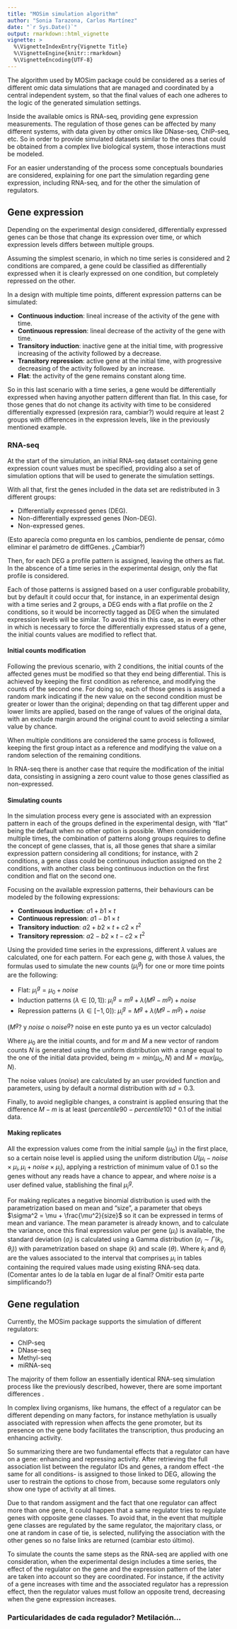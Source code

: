 ```yaml
---
title: "MOSim simulation algorithm"
author: "Sonia Tarazona, Carlos Martínez"
date: "`r Sys.Date()`"
output: rmarkdown::html_vignette
vignette: >
  %\VignetteIndexEntry{Vignette Title}
  %\VignetteEngine{knitr::rmarkdown}
  %\VignetteEncoding{UTF-8}
---
```


The algorithm used by MOSim package could be considered as a series of different omic data simulations that are managed and coordinated by a central independent system, so that the final values of each one adheres to the logic of the generated simulation settings.

Inside the available omics is RNA-seq, providing gene expression measurements. The regulation of those genes can be affected by many different systems, with data given by other omics like DNase-seq, ChIP-seq, etc. So in order to provide simulated datasets similar to the ones that could be obtained from a complex live biological system, those interactions must be modeled.

For an easier understanding of the process some conceptuals boundaries are considered, explaining for one part the simulation regarding gene expression, including RNA-seq, and for the other the simulation of regulators.

## Gene expression

Depending on the experimental design considered, differentially expressed genes can be those that change its expression over time, or which expression levels differs between multiple groups.

Assuming the simplest scenario, in which no time series is considered and 2 conditions are compared, a gene could be classified as differentially expressed when it is clearly expressed on one condition, but completely repressed on the other.

In a design with multiple time points, different expression patterns can be simulated:

- __Continuous induction__: lineal increase of the activity of the gene with time.
- __Continuous repression__: lineal decrease of the activity of the gene with time.
- __Transitory induction__: inactive gene at the initial time, with progressive increasing of the activity followed by a decrease.
- __Transitory repression__: active gene at the initial time, with progressive decreasing of the activity followed by an increase.
- __Flat__: the activity of the gene remains constant along time.

So in this last scenario with a time series, a gene would be differentially expressed when having anyother pattern different than flat. In this case, for those genes that do not change its activity with time to be considered differentially expressed (expresión rara, cambiar?) would require at least 2 groups with differences in the expression levels, like in the previously mentioned example.

### RNA-seq

At the start of the simulation, an initial RNA-seq dataset containing gene expression count values must be specified, providing also a set of simulation options that will be used to generate the simulation settings.

With all that, first the genes included in the data set are redistributed in 3 different groups:

- Differentially expressed genes (DEG).
- Non-differentially expressed genes (Non-DEG).
- Non-expressed genes.

(Esto aparecía como pregunta en los cambios, pendiente de pensar, cómo eliminar el parámetro de diffGenes. ¿Cambiar?)

Then, for each DEG a profile pattern is assigned, leaving the others as flat. In the abscence of a time series in the experimental design, only the flat profile is considered.

Each of those patterns is assigned based on a user configurable probability, but by default it could occur that, for instance, in an experimental design with a time series and 2 groups, a DEG ends with a flat profile on the 2 conditions, so it would be incorrectly tagged as DEG when the simulated expression levels will be similar. To avoid this in this case, as in every other in which is necessary to force the differentially expressed status of a gene, the initial counts values are modified to reflect that.

#### Initial counts modification

Following the previous scenario, with 2 conditions, the initial counts of the affected genes must be modified so that they end being differential. This is achieved by keeping the first condition as reference, and modifying the counts of the second one. For doing so, each of those genes is assigned a random mark indicating if the new value on the second condition must be greater or lower than the original; depending on that tag different upper and lower limits are applied, based on the range of values of the original data, with an exclude margin around the original count to avoid selecting a similar value by chance. 

When multiple conditions are considered the same process is followed, keeping the first group intact as a reference and modifying the value on a random selection of the remaining conditions.

In RNA-seq there is another case that require the modification of the initial data, consisting in assigning a zero count value to those genes classified as non-expressed.

#### Simulating counts

In the simulation process every gene is associated with an expression pattern in each of the groups defined in the experimental design, with "flat" being the default when no other option is possible. When considering multiple times, the combination of patterns along groups requires to define the concept of gene classes, that is, all those genes that share a similar expression pattern considering all conditions; for instance, with 2 conditions, a gene class could be continuous induction assigned on the 2 conditions, with another class being continuous induction on the first condition and flat on the second one. 

Focusing on the available expression patterns, their behaviours can be modeled by the following expressions:

- __Continuous induction__: $a1 + b1 \times t$
- __Continuous repression__: $a1 - b1 \times t$
- __Transitory induction__: $a2 + b2 \times t + c2 \times t^2$
- __Transitory repression__: $a2 - b2 \times t - c2 \times t^2$

Using the provided time series in the expressions, different $\lambda$ values are calculated, one for each pattern. For each gene $g$, with those $\lambda$ values, the formulas used to simulate the new counts ($\mu^g_i$) for one or more time points are the following:

- Flat: $\mu^g_i = \mu_0 + noise$
- Induction patterns ($\lambda \in [0,1]$): $\mu^g_i = m^g + \lambda (M^g - m^g) + noise$
- Repression patterns ($\lambda \in [-1,0]$): $\mu^g_i = M^g + \lambda (M^g - m^g) + noise$

($M^g$? y $noise$ o $noise^g$? noise en este punto ya es un vector calculado)

Where $\mu_0$ are the initial counts, and for $m$ and $M$ a new vector of random counts $N$ is generated using the uniform distribution with a range equal to the one of the initial data provided, being $m = min(\mu_0, N)$ and $M = max(\mu_0, N)$.

The noise values ($noise$) are calculated by an user provided function and parameters, using by default a normal distribution with $sd=0.3$.

Finally, to avoid negligible changes, a constraint is applied ensuring that the difference $M - m$ is at least $(percentile90 - percentile10) * 0.1$ of the initial data.

#### Making replicates

All the expression values come from the initial sample ($\mu_0$) in the first place, so a certain noise level is applied using the uniform distribution $U(\mu_i - noise \times \mu_i , \mu_i + noise \times \mu_i)$, applying a restriction of minimum value of 0.1 so the genes without any reads have a chance to appear, and where $noise$ is a user defined value, stablishing the final $\mu^g_i$.

For making replicates a negative binomial distribution is used with the parametrization based on mean and "size", a parameter that obeys $\sigma^2 = \mu + \frac{\mu^2}{size}$ so it can be expressed in terms of mean and variance. The mean parameter is already known, and to calculate the variance, once this final expression value per gene ($\mu_i$) is available, the standard deviation ($\sigma_i$) is calculated using a Gamma distribution $(\sigma_i \sim \Gamma(k_i, \theta_i))$ with parametrization based on shape ($k$) and scale ($\theta$). Where $k_i$ and $\theta_i$ are the values associated to the interval that comprises $\mu_i$ in tables containing the required values made using existing RNA-seq data. (Comentar antes lo de la tabla en lugar de al final? Omitir esta parte simplificando?)

## Gene regulation

Currently, the MOSim package supports the simulation of different regulators:

- ChIP-seq
- DNase-seq
- Methyl-seq
- miRNA-seq

The majority of them follow an essentially identical RNA-seq simulation process like the previously described, however, there are some important differences .

In complex living organisms, like humans, the effect of a regulator can be different depending on many factors, for instance methylation is usually associated with repression when affects the gene promoter, but its presence on the gene body facilitates the transcription, thus producing an enhancing activity. 

So summarizing there are two fundamental effects that a regulator can have on a gene: enhancing and repressing activity. After retrieving the full association list between the regulator IDs and genes, a random effect -the same for all conditions- is assigned to those linked to DEG, allowing the user to restrain the options to chose from, because some regulators only show one type of activity at all times.

Due to that random assigment and the fact that one regulator can affect more than one gene, it could happen that a same regulator tries to regulate genes with opposite gene classes. To avoid that, in the event that multiple gene classes are regulated by the same regulator, the majoritary class, or one at random in case of tie, is selected, nullifying the association with the other genes so no false links are returned (cambiar esto último).

To simulate the counts the same steps as the RNA-seq are applied with one consideration, when the experimental design includes a time series, the effect of the regulator on the gene and the expression pattern of the later are taken into account so they are coordinated. For instance, if the activity of a gene increases with time and the associated regulator has a repression effect, then the regulator values must follow an opposite trend, decreasing when the gene expression increases.

### Particularidades de cada regulador? Metilación...
